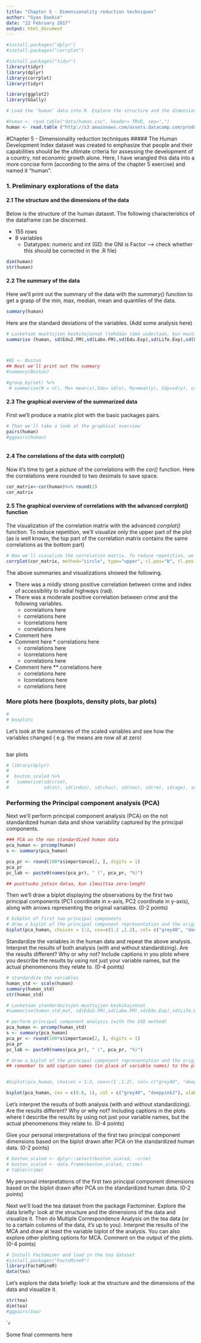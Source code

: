 ```yaml
---
title: "Chapter 5 - Dimensionality reduction techniques"
author: "Gyan Dookie"
date: "22 February 2017"
output: html_document
---
```

```r

#install.packages("dplyr")
#install.packages("corrplot")

#install.packages("tidyr")
library(tidyr)
library(dplyr)
library(corrplot)
library(tidyr)

library(ggplot2)
library(GGally)

# Load the ‘human’ data into R. Explore the structure and the dimensions of the data and describe the dataset briefly, assuming the reader has no previous knowledge of it (this is now close to the reality, since you have named the variables yourself). (0-1 point)

#human <- read.table("data/human.csv", header= TRUE, sep=",")
human <- read.table ("http://s3.amazonaws.com/assets.datacamp.com/production/course_2218/datasets/human2.txt", header=TRUE, sep=",")

```

#Chapter 5 - Dimensionality reduction techniques
##### The Human Development Index dataset was created to emphasize that people and their capabilities should be the ultimate criteria for assessing the development of a country, not economic growth alone. Here, I have wrangled this data into a more concise form (according to the aims of the chapter 5 exercise) and named it "human".
 

### 1. Preliminary explorations of the data
#### **2.1 The structure and the dimensions of the data**
Below is the structure of the human dataset. The following characteristics of the dataframe can be discerned.

* 155 rows
* 8 variables
    * Datatypes: numeric and int (GD: the GNI is Factor --> check whether this should be corrected in the .R file)




```r

dim(human)
str(human)

```
<!--Show a graphical overview of the data and show summaries of the variables in the data. Describe and interpret the outputs, commenting on the distributions of the variables and the relationships between them. (0-2 points)-->

#### **2.2 The summary of the data**
Here we'll print out the summary of the data with the *summary()* function to get a grasp of the min, max, median, mean and quantiles of the data.

```r
summary(human)

```

Here are the standard deviations of the variables.
(Add some analysis here)

```r
# Lasketaan muuttujien keskihajonnat (tehdään tämä uudestaan, kun muuttujat on skaalattu)
summarise (human, sd(Edu2.FM),sd(Labo.FM),sd(Edu.Exp),sd(Life.Exp),sd(GNI),sd(Mat.Mor),sd(Ado.Birth),sd(Parli.F))



#B1 <- Boston
## Next we'll print out the summary
#summary(Boston)

#group_by(set) %>%
 # summarize(N = n(), Mx= mean(x),Sdx= sd(x), My=mean(y), Sdy=sd(y), cor(x,y))


```

#### **2.3 The graphical overview of the summarized data**
First we'll produce a matrix plot with the basic packages pairs.

```r
# Then we'll take a look at the graphical overview
pairs(human)
#ggpairs(human)



```

#### **2.4 The correlations of the data with corrplot()**

Now it's time to get a picture of the correlations with the  *cor()* function. Here the correlations were rounded to two desimals to save space.

```r

cor_matrix<-cor(human)%>% round(2)
cor_matrix


```

#### **2.5 The graphical overview of correlations with the advanced corrplot() function**

The visualization of the correlation matrix with the advanced *corrplot()* function. To reduce repetition, we'll visualize only the upper part of the plot (as is well known, the top part of the correlation matrix contains the same correlations as the bottom part)

```r
# Now we'll visualize the correlation matrix. To reduce repetition, we'll visualize only the upper part of the plot (as is well known, the top part of the correlation matrix contains the same correlations as the bottom part)
corrplot(cor_matrix, method="circle", type="upper", cl.pos="b", tl.pos = "d", tl.cex=0.6)


```

The above summaries and visualizations showed the following.

* There was a mildly strong positive correlation between crime and index of accessibility to radial highways (rad).
* There was a moderate positive correlation between crime and the following variables.
    * correlations here
    * correlations here
    * lcorrelations here
    * correlations here
* Comment here
* Comment here
      * correlations here
    * correlations here
    * lcorrelations here
    * correlations here
* Comment here
    ** correlations here
    * correlations here
    * lcorrelations here
    * correlations here
    
      


### More plots here (boxplots, density plots, bar plots)




```r
# 
# boxplots

```

Let's look at the summaries of the scaled variables and see how the variables changed ( e.g. the means are now all at zero)

```r

```

bar plots

```r
# library(dplyr)
# 
#  boston_scaled %>%
#   summarise(sd(crim),
#             sd(zn), sd(indus), sd(chas), sd(nox), sd(rm), sd(age), sd(dis), sd(rad), sd(tax),sd(ptratio), sd(black), sd(lstat), sd(medv))
```

    
### **Performing the Principal component analysis (PCA)**

Next we'll perform principal component analysis (PCA) on the not standardized human data and show variability captured by the principal components.
```r
### PCA on the non standardized human data
pca_human <- prcomp(human)
s <- summary(pca_human)

pca_pr <- round(100*s$importance[2, ], digits = 1)
pca_pr
pc_lab <- paste0(names(pca_pr), " (", pca_pr, "%)")

## puuttuuko jotain dataa, kun ilmoittaa zero-lenght

```

Then we'll draw a biplot displaying the observations by the first two principal components (PC1 coordinate in x-axis, PC2 coordinate in y-axis), along with arrows representing the original variables. (0-2 points)
```r

# bibplot of first two principal components
# draw a biplot of the principal component representation and the original variables
biplot(pca_human, choices = 1:2, cex=c(1.2 ,1.2), col= c("grey40", "deeppink2"), xlab = pc_lab[1] , ylab = pc_lab[2])

```

Standardize the variables in the human data and repeat the above analysis. Interpret the results of both analysis (with and without standardizing). Are the results different? Why or why not? Include captions in you plots where you describe the results by using not just your variable names, but the actual phenomenons they relate to. (0-4 points)

```r
# standardize the variables
human_std <- scale(human)
summary(human_std)
str(human_std)

```
```r

# Lasketaan standardoitujen muuttujien keskihajonnat
#summarise(human_std_mat, sd(Edu2.FM),sd(Labo.FM),sd(Edu.Exp),sd(Life.Exp),sd(GNI),sd(Mat.Mor),sd(Ado.Birth),sd(Parli.F)

```
```r

# perform principal component analysis (with the SVD method)
pca_human <- prcomp(human_std)
s <- summary(pca_human)
pca_pr <- round(100*s$importance[2, ], digits = 1)
pca_pr
pc_lab <- paste0(names(pca_pr), " (", pca_pr, "%)")

# draw a biplot of the principal component representation and the original variables
## remember to add caption names (in place of variable names) to the plots describing the phenomenons


#biplot(pca_human, choices = 1:2, cex=c(1 ,1.2), col= c("grey40", "deeppink2"))

biplot(pca_human, cex = c(0.8, 1), col = c("grey40", "deeppink2"), xlab = pc_lab[1] , ylab = pc_lab[2])
```

Let's interpret the results of both analysis (with and without standardizing). Are the results different? Why or why not? Including captions in the plots where I describe the results by using not just your variable names, but the actual phenomenons they relate to. (0-4 points)

Give your personal interpretations of the first two principal component dimensions based on the biplot drawn after PCA on the standardized human data. (0-2 points)


```r

# boston_scaled <- dplyr::select(boston_scaled, -crim)
# boston_scaled <- data.frame(boston_scaled, crime)
# table(crime)
```

My personal interpretations of the first two principal component dimensions based on the biplot drawn after PCA on the standardized human data. (0-2 points)



Next we'll load the tea dataset from the package Factominer. Explore the data briefly: look at the structure and the dimensions of the data and visualize it. Then do Multiple Correspondence Analysis on the tea data (or to a certain columns of the data, it’s up to you). Interpret the results of the MCA and draw at least the variable biplot of the analysis. You can also explore other plotting options for MCA. Comment on the output of the plots. (0-4 points)

```r
# Install Factominer and load in the tea dataset
#install.packages("FactoMineR")
library(FactoMineR)
data(tea)

```
Let's explore the data briefly: look at the structure and the dimensions of the data and visualize it.

```r
str(tea)
dim(tea)
#ggpairs(tea)

```




````r

```


Some final comments here

```r

```


```r

```


```r


```



```r

```

```r

```



```r

```



```r


```


